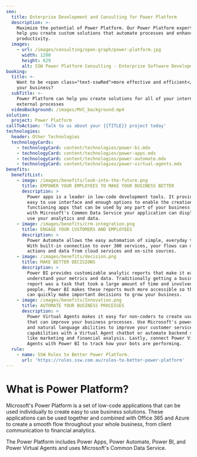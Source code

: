 ```yaml
---
seo:
  title: Enterprise Development and Consulting for Power Platform
  description: >-
    Maximize the potential of Power Platform. Our Power Platform experts can
    help you create custom solutions that automate processes and enhance
    productivity.
  images:
    - url: /images/consulting/open-graph/power-platform.jpg
      width: 1200
      height: 629
      alt: SSW Power Platform Consulting - Enterprise Software Development
booking:
  title: >-
    Want to be <span class="text-sswRed">more effective and efficient</span> in
    your business?
  subTitle: >-
    Power Platform can help you create solutions for all of your internal and
    external processes
  videoBackground: /images/MVC_background.mp4
solution:
  project: Power Platform
callToAction: 'Talk to us about your {{TITLE}} project today'
technologies:
  header: Other Technologies
  technologyCards:
    - technologyCard: content/technologies/power-bi.mdx
    - technologyCard: content/technologies/power-apps.mdx
    - technologyCard: content/technologies/power-automate.mdx
    - technologyCard: content/technologies/power-virtual-agents.mdx
benefits:
  benefitList:
    - image: /images/benefits/look-into-the-future.png
      title: EMPOWER YOUR EMPLOYEES TO MAKE YOUR BUSINESS BETTER
      description: >
        Power apps is a leader in low-code development tools. It provides an
        easy to use interface and enough options to enable the creation of high
        functioning apps that can be used by any part of your business. Also,
        with Microsoft's Common Data Service your application can display and
        use your analytics and data.
    - image: /images/benefits/crm-integration.png
      title: ENGAGE YOUR CUSTOMERS AND EMPLOYEES
      description: >
        Power Automate allows the easy automation of simple, everyday tasks.
        With built-in connection to over 300 services, your flows can manage
        actions and data from cloud services and on-site sources.
    - image: /images/benefits/decision.png
      title: MAKE BETTER DECISIONS
      description: >
        Power BI provides customizable analytic reports that make it easy to
        understand your metrics and data. Traditionally getting a business
        report was a task that took a large amount of time and involved multiple
        people. Power BI makes these reports much more accessible so that you
        can quickly make important decisions to grow your business.
    - image: /images/benefits/Innovation.png
      title: AUTOMATE YOUR BUSINESS PROCESSES
      description: >
        Power Virtual Agents makes it easy for non-coders to create useful bots
        that can improve your business processes. Use Microsoft's powerful AI
        and natural language abilities to improve your customer service
        capabilities with a Virtual Agent chatbot or automate backend services
        like marketing and financial analysis. Lastly, connect Power Virtual
        Agents with Power BI to track how your bots are performing.
  rule:
    - name: SSW Rules to Better Power Platform.
      url: 'https://rules.ssw.com.au/rules-to-better-power-platform'
---
```


# What is Power Platform?

<VideoEmbed url="https://youtu.be/p3B4JRexdRM" />

Microsoft's Power Platform is a set of low-code applications that can be used individually to create easy to use business solutions. These applications can be used together and combined with Office 365 and Azure to create a smooth flow throughout your whole business, from client communication to financial analytics.

The Power Platform includes Power Apps, Power Automate, Power BI, and Power Virtual Agents and uses Microsoft's Common Data Service.
